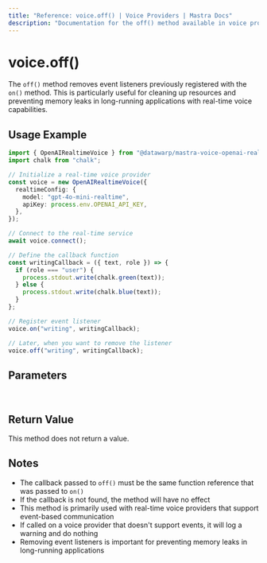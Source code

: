 ```yaml
---
title: "Reference: voice.off() | Voice Providers | Mastra Docs"
description: "Documentation for the off() method available in voice providers, which removes event listeners for voice events."
---
```


# voice.off()

The `off()` method removes event listeners previously registered with the `on()` method. This is particularly useful for cleaning up resources and preventing memory leaks in long-running applications with real-time voice capabilities.

## Usage Example

```typescript
import { OpenAIRealtimeVoice } from "@datawarp/mastra-voice-openai-realtime";
import chalk from "chalk";

// Initialize a real-time voice provider
const voice = new OpenAIRealtimeVoice({
  realtimeConfig: {
    model: "gpt-4o-mini-realtime",
    apiKey: process.env.OPENAI_API_KEY,
  },
});

// Connect to the real-time service
await voice.connect();

// Define the callback function
const writingCallback = ({ text, role }) => {
  if (role === "user") {
    process.stdout.write(chalk.green(text));
  } else {
    process.stdout.write(chalk.blue(text));
  }
};

// Register event listener
voice.on("writing", writingCallback);

// Later, when you want to remove the listener
voice.off("writing", writingCallback);
```

## Parameters

<br />
<PropertiesTable
  content={[
    {
      name: "event",
      type: "string",
      description:
        "Name of the event to stop listening for (e.g., 'speaking', 'writing', 'error')",
      isOptional: false,
    },
    {
      name: "callback",
      type: "function",
      description: "The same callback function that was passed to on()",
      isOptional: false,
    },
  ]}
/>

## Return Value

This method does not return a value.

## Notes

- The callback passed to `off()` must be the same function reference that was passed to `on()`
- If the callback is not found, the method will have no effect
- This method is primarily used with real-time voice providers that support event-based communication
- If called on a voice provider that doesn't support events, it will log a warning and do nothing
- Removing event listeners is important for preventing memory leaks in long-running applications
